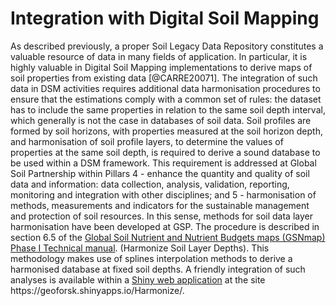 # Integration with Digital Soil Mapping {#integration_DSM}

As described previously, a proper Soil Legacy Data Repository constitutes a valuable resource of data in many fields of application. In particular, it is highly valuable in Digital Soil Mapping implementations to derive maps of soil properties from existing data [@CARRE20071]. 
The integration of such data in DSM activities requires additional data harmonisation procedures to ensure that the estimations comply with a common set of rules: the dataset has to include the same properties in relation to the same soil depth interval, which generally is not the case in databases of soil data. Soil profiles are formed by soil horizons, with properties measured at the soil horizon depth, and  harmonisation of soil profile layers, to determine the values of properties at the same soil depth, is required to derive a sound database to be used within a DSM framework.
This requirement is addressed at Global Soil Partnership within Pillars 4 - enhance the quantity and quality of soil data and information: data collection, analysis, validation, reporting, monitoring and integration with other disciplines; and 5 - harmonisation of methods, measurements and indicators for the sustainable management and protection of soil resources. In this sense, methods for soil data layer harmonisation have been developed at GSP. The procedure is described in section 6.5 of the [Global Soil Nutrient and Nutrient Budgets maps (GSNmap) Phase I Technical manual](https://fao-gsp.github.io/GSNmap-TM/).
 (Harmonize Soil Layer Depths). This methodology makes use of splines interpolation methods to derive a harmonised database  at fixed soil depths. A friendly integration of such analyses is available within a [Shiny web application](https://geoforsk.shinyapps.io/Harmonize/) at the site https://geoforsk.shinyapps.io/Harmonize/.

